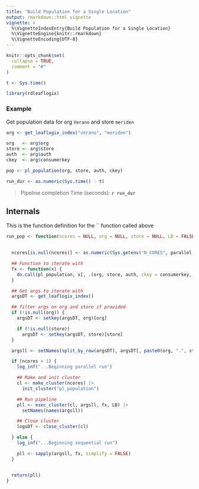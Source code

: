 ```yaml
---
title: "Build Population for a Single Location"
output: rmarkdown::html_vignette
vignette: >
  %\VignetteIndexEntry{Build Population for a Single Location}
  %\VignetteEngine{knitr::rmarkdown}
  %\VignetteEncoding{UTF-8}
---
```


```r
knitr::opts_chunk$set(
  collapse = TRUE,
  comment = "#"
)

t <- Sys.time()
```

```r
library(rdleaflogix)
```


### Example

Get population data for org `Verano` and store `meriden`

```r
arg <- get_leaflogix_index("verano", "meriden")

org   <- arg$org
store <- arg$store
auth  <- arg$auth
ckey  <- arg$consumerkey

pop <- pl_population(org, store, auth, ckey)
```

```r
run_dur <- as.numeric(Sys.time() - t)
```

> Pipeline completion Time (seconds): **`r run_dur`**

## Internals

This is the function definition for the `` function called above

```r

run_pop <- function(ncores = NULL, org = NULL, store = NULL, LB = FALSE) {
  

  ncores[is.null(ncores)] <- as.numeric(Sys.getenv("N_CORES", parallel::detectCores()))

  ## Function to iterate with
  fx <- function(x) {
    do.call(pl_population, x[, .(org, store, auth, ckey = consumerkey, write = FALSE)])
  }

  ## Get args to iterate with
  argsDT <- get_leaflogix_index()

  ## filter args on org and store if provided
  if (!is.null(org)) {
    argsDT <- setkey(argsDT, org)[org]

    if (!is.null(store))
      argsDT <- setkey(argsDT, store)[store]
  }

  argsll <- setNames(split_by_row(argsDT), argsDT[, paste0(org, ".", store)])

  if (ncores > 1) {
    log_inf("...Beginning parallel run")

    ## Make and init cluster
    cl <- make_cluster(ncores) |>
      init_cluster("pl_population")

    ## Run pipeline
    pll <- exec_cluster(cl, argsll, fx, LB) |>
      setNames(names(argsll))

    ## Close cluster
    logsDT <- close_cluster(cl)

  } else {
    log_inf("...Beginning sequential run")

    pll <- sapply(argsll, fx, simplify = FALSE)
  }


  return(pll)
}

```
